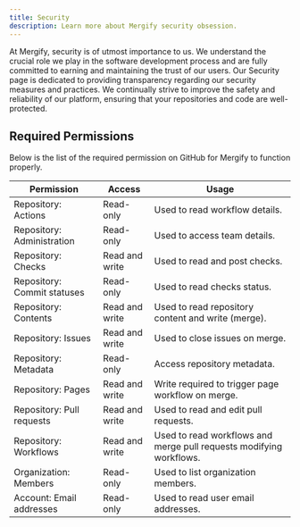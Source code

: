 ```yaml
---
title: Security
description: Learn more about Mergify security obsession.
---
```



At Mergify, security is of utmost importance to us. We understand the crucial
role we play in the software development process and are fully committed to
earning and maintaining the trust of our users. Our Security page is dedicated
to providing transparency regarding our security measures and practices. We
continually strive to improve the safety and reliability of our platform,
ensuring that your repositories and code are well-protected.

## Required Permissions

Below is the list of the required permission on GitHub for
Mergify to function properly.

<Table>
  <Thead>
    <Tr>
      <Th>Permission</Th>
      <Th>Access</Th>
      <Th>Usage</Th>
    </Tr>
  </Thead>
  <Tbody>
    <Tr>
      <Td>Repository: Actions</Td>
      <Td>Read-only</Td>
      <Td>Used to read workflow details.</Td>
    </Tr>
    <Tr>
      <Td>Repository: Administration</Td>
      <Td>Read-only</Td>
      <Td>Used to access team details.</Td>
    </Tr>
    <Tr>
      <Td>Repository: Checks</Td>
      <Td>Read and write</Td>
      <Td>Used to read and post checks.</Td>
    </Tr>
    <Tr>
      <Td>Repository: Commit statuses</Td>
      <Td>Read-only</Td>
      <Td>Used to read checks status.</Td>
    </Tr>
    <Tr>
      <Td>Repository: Contents</Td>
      <Td>Read and write</Td>
      <Td>Used to read repository content and write (merge).</Td>
    </Tr>
    <Tr>
      <Td>Repository: Issues</Td>
      <Td>Read and write</Td>
      <Td>Used to close issues on merge.</Td>
    </Tr>
    <Tr>
      <Td>Repository: Metadata</Td>
      <Td>Read-only</Td>
      <Td>Access repository metadata.</Td>
    </Tr>
    <Tr>
      <Td>Repository: Pages</Td>
      <Td>Read and write</Td>
      <Td>Write required to trigger page workflow on merge.</Td>
    </Tr>
    <Tr>
      <Td>Repository: Pull requests</Td>
      <Td>Read and write</Td>
      <Td>Used to read and edit pull requests.</Td>
    </Tr>
    <Tr>
      <Td>Repository: Workflows</Td>
      <Td>Read and write</Td>
      <Td>Used to read workflows and merge pull requests modifying workflows.</Td>
    </Tr>
    <Tr>
      <Td>Organization: Members</Td>
      <Td>Read-only</Td>
      <Td>Used to list organization members.</Td>
    </Tr>
    <Tr>
      <Td>Account: Email addresses</Td>
      <Td>Read-only</Td>
      <Td>Used to read user email addresses.</Td>
    </Tr>
  </Tbody>
</Table>
